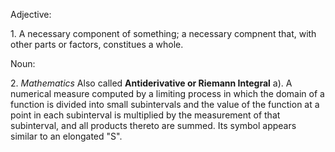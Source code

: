 Adjective:

1. A necessary component of something; a necessary compnent that, with other parts or factors, constitues a whole.

Noun: 

2. ''Mathematics''  Also called '''Antiderivative or Riemann Integral''' a). A numerical measure computed by a limiting process in which the domain of a function is divided into small subintervals and the value of the function at a point in each subinterval is multiplied by the measurement of that subinterval, and all products thereto are summed. Its symbol appears similar to an elongated "S".